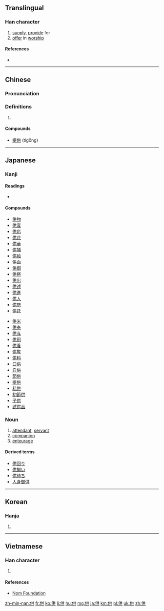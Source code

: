 ==Translingual==

===Han character===
{{Han char|rn=9|rad=人|as=06|sn=8|four=2428<sub>1</sub>|canj=人廿金 (OTC)|ids=⿰[[亻]][[共]]}}

# [[supply]], [[provide]] for
# [[offer]] in [[worship]]

====References====
* {{Han ref|kx=0102.160|dkj=00605|dj=0216.140|hdz=10144.040|uh=4F9B|ud=20379|bh=A8D1|bd=43217}}

----

==Chinese==
{{zh-forms}}

===Pronunciation===
{{zh-pron
|m=gōng
|c=gung1,gung3
|mc=y
|oc=y
|ma=
|cat=v
}}

===Definitions===
# {{rfdef|lang=zh}}

====Compounds====
* [[提供]] (tígōng)

----

==Japanese==

===Kanji===
{{ja-kanji|grade=6|rs=人06}}

====Readings====
* {{ja-readings|goon=[[く]] (ku)|kanon=[[きょう]] (kyō)|kanyoon=[[ぐ]] (gu)|kun=[[そなえる]] ([[供える]], sonaeru), [[とも]] (tomo), [[そなえ]] ([[供え]], sonae)}}

====Compounds====
{{top2}}
* [[供物]]
* [[供宴]]
* [[供応]]
* [[供花]]
* [[供華]]
* [[供犠]]
* [[供給]]
* [[供血]]
* [[供御]]
* [[供祭]]
* [[供出]]
* [[供述]]
* [[供進]]
* [[供人]]
* [[供勢]]
* [[供託]]
{{mid2}}
* [[供米]]
* [[供奉]]
* [[供与]]
* [[供用]]
* [[供養]]
* [[供覧]]
* [[供料]]
* [[口供]]
* [[自供]]
* [[節供]]
* [[提供]]
* [[私供]]
* [[初節供]]
* [[子供]]
* [[試供品]]
{{bottom}}

{{ja-kanjitab|とも|yomi=k}}

===Noun===
{{ja-noun|とも}}

# [[attendant]], [[servant]]
# [[companion]]
# [[entourage]]

====Derived terms====
* [[供回り]]
* [[供揃い]]
* [[供待ち]]
* [[人身御供]]

----

==Korean==

===Hanja===
{{ko-hanja|hangeul=공|rv=gong|mr=kong}}

# {{defn|lang=ko|sort=人06}}

----

==Vietnamese==

===Han character===
{{vi-hantu|[[cung]], [[cúng]], [[củng]], [[cũng]]|rs=人06}}

# {{defn|lang=vi|sort=人06}}

====References====
* [http://nomfoundation.org/common/nom_details.php?codepoint=4f9b Nom Foundation]

[[zh-min-nan:供]]
[[fr:供]]
[[ko:供]]
[[li:供]]
[[hu:供]]
[[mg:供]]
[[ja:供]]
[[km:供]]
[[pl:供]]
[[uk:供]]
[[zh:供]]